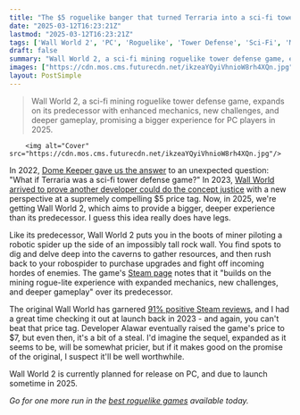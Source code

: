 ```yaml
---
title: "The $5 roguelike banger that turned Terraria into a sci-fi tower defense game is getting a bigger, deeper sequel"
date: "2025-03-12T16:23:21Z"
lastmod: "2025-03-12T16:23:21Z"
tags: ['Wall World 2', 'PC', 'Roguelike', 'Tower Defense', 'Sci-Fi', 'Mining']
draft: false
summary: "Wall World 2, a sci-fi mining roguelike tower defense game, expands on its predecessor with enhanced mechanics, new challenges, and deeper gameplay, promising a bigger experience for PC players in 2025."
images: ["https://cdn.mos.cms.futurecdn.net/ikzeaYQyiVhnioW8rh4XQn.jpg"]
layout: PostSimple
---
```

> Wall World 2, a sci-fi mining roguelike tower defense game, expands on its predecessor with enhanced mechanics, new challenges, and deeper gameplay, promising a bigger experience for PC players in 2025.


        <img alt="Cover" src="https://cdn.mos.cms.futurecdn.net/ikzeaYQyiVhnioW8rh4XQn.jpg"/>
        
In 2022, [Dome Keeper gave us the answer](https://www.gamesradar.com/have-you-tried-defending-your-dome-home-from-deadly-aliens-in-dome-keeper/) to an unexpected question: "What if Terraria was a sci-fi tower defense game?" In 2023, [Wall World arrived to prove another developer could do the concept justice](https://www.gamesradar.com/this-roguelike-turns-terraria-into-a-sci-fi-tower-defense-game-and-its-a-steal-at-dollar5/) with a new perspective at a supremely compelling $5 price tag. Now, in 2025, we're getting Wall World 2, which aims to provide a bigger, deeper experience than its predecessor. I guess this idea really does have legs.

Like its predecessor, Wall World 2 puts you in the boots of miner piloting a robotic spider up the side of an impossibly tall rock wall. You find spots to dig and delve deep into the caverns to gather resources, and then rush back to your robospider to purchase upgrades and fight off incoming hordes of enemies. The game's [Steam page](https://store.steampowered.com/app/3467710/Wall_World_2/) notes that it "builds on the mining rogue-lite experience with expanded mechanics, new challenges, and deeper gameplay" over its predecessor.

The original Wall World has garnered [91% positive Steam reviews](https://store.steampowered.com/app/2187290/Wall_World/#app_reviews_hash), and I had a great time checking it out at launch back in 2023 - and again, you can't beat that price tag. Developer Alawar eventually raised the game's price to $7, but even then, it's a bit of a steal. I'd imagine the sequel, expanded as it seems to be, will be somewhat pricier, but if it makes good on the promise of the original, I suspect it'll be well worthwhile.

Wall World 2 is currently planned for release on PC, and due to launch sometime in 2025.

*Go for one more run in the *[<em>best roguelike games</em>](https://www.gamesradar.com/best-roguelikes-roguelites/)* available today.*
        